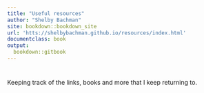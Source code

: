 ```yaml
---
title: "Useful resources"
author: "Shelby Bachman"
site: bookdown::bookdown_site
url: 'htts://shelbybachman.github.io/resources/index.html'
documentclass: book
output:
  bookdown::gitbook
---
```


# {.unnumbered}

Keeping track of the links, books and more that I keep returning to.
